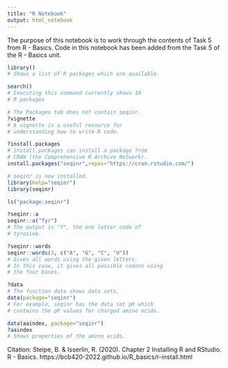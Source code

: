 ```yaml
---
title: "R Notebook"
output: html_notebook
---
```


The purpose of this notebook is to work through the contents of Task 5 from R - Basics. Code in this notebook has been added from the Task 5 of the R - Basics unit.

```r
library()
# Shows a list of R packages which are available.
```

```r
search()
# Executing this command currently shows 10
# R packages
```

```r
# The Packages tab does not contain seqinr.
?vignette
# A vignette is a useful resource for
# understanding how to write R code.
```

```r
?install.packages
# install.packages can install a package from  
# CRAN (the Comprehensive R Archive Network).
install.packages("seqinr",repos="https://cran.rstudio.com/") 
```

```r
# seqinr is now installed.
library(help="seqinr") 
library(seqinr)
```
```r
ls("package:seqinr")
```
```r
?seqinr::a
seqinr::a("Tyr")
# The output is "Y", the one letter code of 
# tyrosine.
```
```r
?seqinr::words
seqinr::words(3, c("A", "G", "C", "U"))
# Gives all words using the given letters.
# In this case, it gives all possible codons using
# the four bases.
```

```r
?data
# The function data shows data sets.
data(package="seqinr")
# For example, seqinr has the data set pK which 
# contains the pK values for charged amino acids.
```
```r
data(aaindex, package="seqinr") 
?aaindex
# Shows properties of the amino acids.
```

Citation:
Steipe, B. & Isserlin, R. (2020). Chapter 2 Installing R and RStudio. R - Basics. https://bcb420-2022.github.io/R_basics/r-install.html
